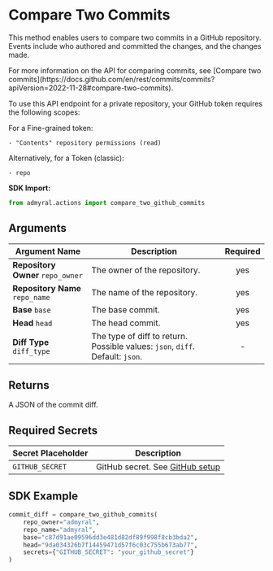 
# Compare Two Commits

This method enables users to compare two commits in a GitHub repository. Events include who authored and committed the changes, and the changes made.

<Callout type="info">
	For more information on the API for comparing commits, see [Compare two
	commits](https://docs.github.com/en/rest/commits/commits?apiVersion=2022-11-28#compare-two-commits).
</Callout>

To use this API endpoint for a private repository, your GitHub token requires the following scopes:

For a Fine-grained token:

```
- "Contents" repository permissions (read)
```

Alternatively, for a Token (classic):

```
- repo
```

**SDK Import:**

```python
from admyral.actions import compare_two_github_commits
```

## Arguments

| Argument Name                     | Description                                                                   | Required |
| --------------------------------- | ----------------------------------------------------------------------------- | :------: |
| **Repository Owner** `repo_owner` | The owner of the repository.                                                  |   yes    |
| **Repository Name** `repo_name`   | The name of the repository.                                                   |   yes    |
| **Base** `base`                   | The base commit.                                                              |   yes    |
| **Head** `head`                   | The head commit.                                                              |   yes    |
| **Diff Type** `diff_type`         | The type of diff to return. Possible values: `json`, `diff`. Default: `json`. |    -     |

## Returns

A JSON of the commit diff.

## Required Secrets

| Secret Placeholder | Description                                                    |
| ------------------ | -------------------------------------------------------------- |
| `GITHUB_SECRET`    | GitHub secret. See [GitHub setup](/integrations/github/github) |

## SDK Example

```python
commit_diff = compare_two_github_commits(
	repo_owner="admyral",
	repo_name="admyral",
	base="c87d91ae09596dd3e481d82df89f998f8cb3bda2",
	head="9da034326b7f14459471d57f6c03c755b673ab77",
	secrets={"GITHUB_SECRET": "your_github_secret"}
)
```
